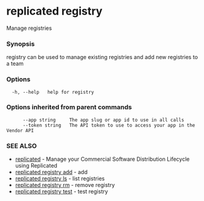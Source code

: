 # replicated registry

Manage registries

### Synopsis

registry can be used to manage existing registries and add new registries to a team

### Options

```
  -h, --help   help for registry
```

### Options inherited from parent commands

```
      --app string     The app slug or app id to use in all calls
      --token string   The API token to use to access your app in the Vendor API
```

### SEE ALSO

* [replicated](replicated)	 - Manage your Commercial Software Distribution Lifecycle using Replicated
* [replicated registry add](replicated-cli-registry-add)	 - add
* [replicated registry ls](replicated-cli-registry-ls)	 - list registries
* [replicated registry rm](replicated-cli-registry-rm)	 - remove registry
* [replicated registry test](replicated-cli-registry-test)	 - test registry


